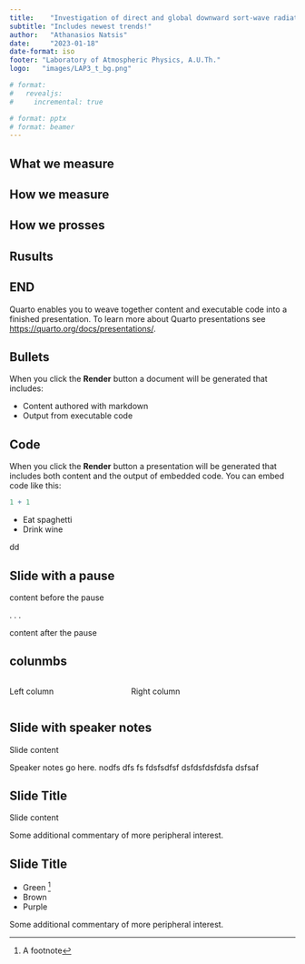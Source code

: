 ```yaml
---
title:    "Investigation of direct and global downward sort-wave radiation over Thessaloniki"
subtitle: "Includes newest trends!"
author:   "Athanasios Natsis"
date:     "2023-01-18"
date-format: iso
footer: "Laboratory of Atmospheric Physics, A.U.Th."
logo:   "images/LAP3_t_bg.png"

# format:
#   revealjs:
#     incremental: true

# format: pptx
# format: beamer
---
```


## What we measure

## How we measure

## How we prosses

## Rusults


## END

Quarto enables you to weave together content and executable code into a finished presentation. To learn more about Quarto presentations see <https://quarto.org/docs/presentations/>.

## Bullets

When you click the **Render** button a document will be generated that includes:

-   Content authored with markdown
-   Output from executable code

## Code

When you click the **Render** button a presentation will be generated that includes both content and the output of embedded code. You can embed code like this:

```r
1 + 1
```


::: {.incremental}
- Eat spaghetti
- Drink wine
:::

dd



## Slide with a pause

content before the pause

. . .

content after the pause

## colunmbs

:::: {.columns}

::: {.column width="40%"}
Left column
:::

::: {.column width="60%"}
Right column
:::

::::


## Slide with speaker notes

Slide content

::: {.notes}
Speaker notes go here. nodfs
dfs
fs
fdsfsdfsf dsfdsfdsfdsfa dsfsaf
:::



## Slide Title

Slide content

::: aside
Some additional commentary of more peripheral interest.
:::



## Slide Title

- Green ^[A footnote]
- Brown
- Purple

::: aside
Some additional commentary of more peripheral interest.
:::
